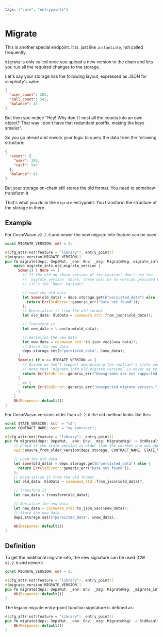 ```yaml
---
tags: ["core", "entrypoints"]
---
```



# Migrate

This is another special endpoint. It is, just like `instantiate`, not called frequently.

`migrate` is only called once you upload a new version to the chain and lets you run all the
required changes to the storage.

Let's say your storage has the following layout, expressed as JSON for simplicity's sake:

```json filename="structure.json"
{
  "user_count": 205,
  "call_count": 543,
  "balance": 43
}
```

But then you notice "Hey! Why don't I nest all the counts into an own object? That way I don't have
that redundant postfix, making the keys smaller".

So you go ahead and rework your logic to query the data from the following structure:

```json filename="structure.json"
{
  "count": {
    "user": 205,
    "call": 543
  },
  "balance": 43
}
```

But your storage on-chain still stores the old format. You need to somehow transform it.

That's what you do in the `migrate` entrypoint. You transform the structure of the storage in there.

## Example

For CosmWasm `v2.2.0` and newer the new migrate info feature can be used:

```rust filename="contract.rs" template="core"
const MIGRATE_VERSION: u64 = 2;

#[cfg_attr(not(feature = "library"), entry_point)]
#[migrate_version(MIGRATE_VERSION)]
pub fn migrate(deps: DepsMut, _env: Env, _msg: MigrateMsg, migrate_info: MigrateInfo) -> StdResult<Response> {
    match migrate_info.old_migrate_version {
      Some(1) | None => {
        // If the old on-chain version of the contract don't use the
        // `migrate_version` macro, there will be no version provided here
        // (it's the `None` variant).

        // Load the old data
        let Some(old_data) = deps.storage.get(b"persisted_data") else {
          return Err(StdError::generic_err("Data not found"));
        };
        // Deserialize it from the old format
        let old_data: OldData = cosmwasm_std::from_json(&old_data)?;

        // Transform it
        let new_data = transform(old_data);

        // Serialize the new data
        let new_data = cosmwasm_std::to_json_vec(&new_data)?;
        // Store the new data
        deps.storage.set(b"persisted_data", &new_data);
      }
      Some(x) if x >= MIGRATE_VERSION => {
        // Assume we don't support downgrading the contract's state version
        // Note that `migrate_info.old_migrate_version` is never eq to `MIGRATE_VERSION`.
        return Err(StdError::generic_err("Downgrades are not supported for this contract."));
      }
      _ => {
        return Err(StdError::generic_err("Unexpected migrate version."));
      }
    }
    Ok(Response::default())
}
```

For CosmWasm versions older than `v2.2.0` the old method looks like this:

```rust filename="contract.rs" template="core"
const STATE_VERSION: &str = "v2";
const CONTRACT_NAME: &str = "my_contract";

#[cfg_attr(not(feature = "library"), entry_point)]
pub fn migrate(deps: DepsMut, _env: Env, _msg: MigrateMsg) -> StdResult<Response> {
    // Check if the state version is older than the current one and update it
    cw2::ensure_from_older_version(deps.storage, CONTRACT_NAME, STATE_VERSION)?;

    // Load the old data
    let Some(old_data) = deps.storage.get(b"persisted_data") else {
      return Err(StdError::generic_err("Data not found"));
    };
    // Deserialize it from the old format
    let old_data: OldData = cosmwasm_std::from_json(&old_data)?;

    // Transform it
    let new_data = transform(old_data);

    // Serialize the new data
    let new_data = cosmwasm_std::to_json_vec(&new_data)?;
    // Store the new data
    deps.storage.set(b"persisted_data", &new_data);

    Ok(Response::default())
}
```

## Definition

To get the additional migrate info, the new signature can be used (CW `v2.2.0` and newer):

```rust filename="contract.rs" template="core"
const MIGRATE_VERSION: u64 = 2;

#[cfg_attr(not(feature = "library"), entry_point)]
#[migrate_version(MIGRATE_VERSION)]
pub fn migrate(deps: DepsMut, _env: Env, _msg: MigrateMsg, _migrate_info: MigrateInfo) -> StdResult<Response> {
    Ok(Response::default())
}
```

The legacy migrate entry-point function signtature is defined as:

```rust filename="contract.rs" template="core"
#[cfg_attr(not(feature = "library"), entry_point)]
pub fn migrate(deps: DepsMut, _env: Env, _msg: MigrateMsg) -> StdResult<Response> {
    Ok(Response::default())
}
```
